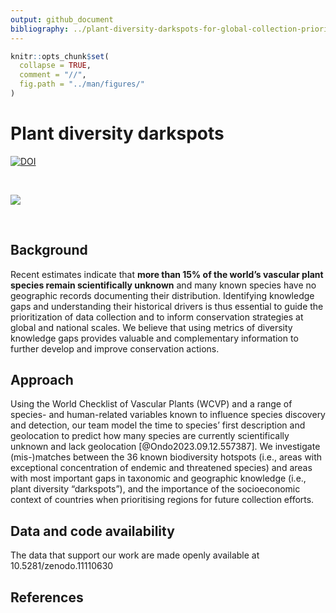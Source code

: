 ```yaml
---
output: github_document
bibliography: ../plant-diversity-darkspots-for-global-collection-priorities.bib
---
```


<!-- README.md is generated from README.Rmd. Please edit that file -->

```r
knitr::opts_chunk$set(
  collapse = TRUE,
  comment = "//",
  fig.path = "../man/figures/"
)
```

# Plant diversity darkspots 

<!-- badges: start -->

[![DOI](https://zenodo.org/badge/11110630.svg)](https://zenodo.org/badge/latestdoi/11110630)

<!-- badges: end -->

<br>

![](../man/figures/darkhotspots.png)

<br>


## Background

Recent estimates indicate that **more than 15% of the world’s vascular plant species remain scientifically unknown** and many known species have no geographic records documenting their distribution. Identifying knowledge gaps and understanding their historical drivers is thus essential to guide the prioritization of data collection and to inform conservation strategies at global and national scales. 
We believe that using metrics of diversity knowledge gaps provides valuable and complementary information to further develop and improve conservation actions.\  

## Approach
Using the World Checklist of Vascular Plants (WCVP) and a range of species- and human-related variables known to influence species discovery and detection, our team model the time to species’ first description and geolocation to predict how many species are currently scientifically unknown and lack geolocation [@Ondo2023.09.12.557387]. We investigate (mis-)matches between the 36 known biodiversity hotspots (i.e., areas with exceptional concentration of endemic and threatened species) and areas with most important gaps in taxonomic and geographic knowledge (i.e., plant diversity “darkspots”), and the importance of the socioeconomic context of countries when prioritising regions for future collection efforts.

## Data and code availability
The data that support our work are made openly available at 10.5281/zenodo.11110630






## References

